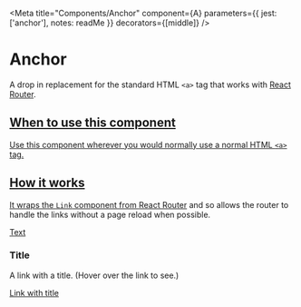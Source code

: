 
<Meta
  title="Components/Anchor"
  component={A}
  parameters={{
    jest: ['anchor'],
    notes: readMe
  }}
  decorators={[middle]}
/>

# Anchor

A drop in replacement for the standard HTML `<a>` tag that works with [React Router].

<Preview withToolbar>
  <Story name="Anchor">
    <A
      className={text('className')}
      children={text('children', 'Text')}
      href={text('href', '#')}
      id={text('id')}
      title={text('title')}
    />
  </Story>
</Preview>

<Props of={A} />

## When to use this component

Use this component wherever you would normally use a normal HTML `<a>` tag.


## How it works

It wraps the `Link` component from [React Router] and so allows the router to handle the links without a page reload when possible.

<Preview>
  <Story name="Standard">
    <A href="#">Text</A>
  </Story>
</Preview>


### Title

A link with a title. (Hover over the link to see.)

<Preview>
  <Story name="Custom text">
    <A href="#" title="Hello">Link with title</A>
  </Story>
</Preview>


[React Router]: https://reacttraining.com/react-router/